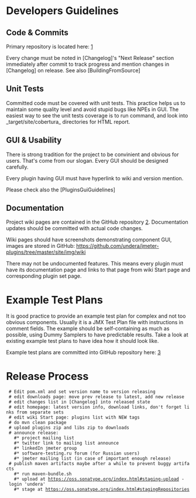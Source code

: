 = Developers Guidelines =

== Code & Commits ==
Primary repository is located here: [https://github.com/undera/jmeter-plugins]

Every change must be noted in [Changelog]'s "Next Release" section immediately after commit
to track progress and mention changes in [Changelog] on release. See also [BuildingFromSource]

== Unit Tests ==
Committed code must be covered with unit tests. This practice helps us to maintain some quality level and avoid stupid bugs like NPEs in GUI.
The easiest way to see the unit tests coverage is to run {{{mvn cobertura:cobertura install}}} command, and look into _target/site/cobertura_ directories for HTML report.

== GUI & Usability ==
There is strong tradition for the project to be convinient and obvious for users. That's come from our slogan. Every GUI should be designed carefully.

Every plugin having GUI must have hyperlink to wiki and version mention.

Please check also the [PluginsGuiGuidelines]

== Documentation ==
Project wiki pages are contained in the GitHub repository [https://github.com/undera/jmeter-plugins/tree/master/site/dat/wiki]. Documentation updates should be committed with actual code changes.

Wiki pages should have screenshots demonstrating component GUI, images are stored in GitHub: https://github.com/undera/jmeter-plugins/tree/master/site/img/wiki

There may not be undocumented features. This means every plugin must have its documentation page and links to that page from wiki Start page and corresponding plugin set page.


= Example Test Plans =
It is good practice to provide an example test plan for complex and not too obvious components. Usually it is a JMX Test Plan file with instructions in comment fields. The example should be self-containing as much as possible, using Dummy Samplers to have predictable results. Take a look at existing example test plans to have idea how it should look like.

Example test plans are committed into GitHub repository here: [https://github.com/undera/jmeter-plugins/tree/master/examples]

= Release Process =
  # Edit pom.xml and set version name to version releasing
  # edit downloads page: move prev release to latest, add new release
  # edit changes list in [Changelog] into released state
  # edit homepage: latest version info, download links, don't forget links from separate sets
  # edit wiki Start page: plugins list with NEW tags
  # do mvn clean package
  # upload plugins zip and libs zip to downloads
  # announce release:
    #* project mailing list
    #* twitter link to mailing list announce
    #* linkedIn jmeter group
    #* software-testing.ru forum (for Russian users)
    #* jmeter mailing list (in case of important enough release)
  # publish maven artifacts maybe after a while to prevent buggy artifacts
    #* run maven-bundle.sh
    #* upload at https://oss.sonatype.org/index.html#staging-upload - login 'undera'
    #* stage at https://oss.sonatype.org/index.html#stagingRepositories
    